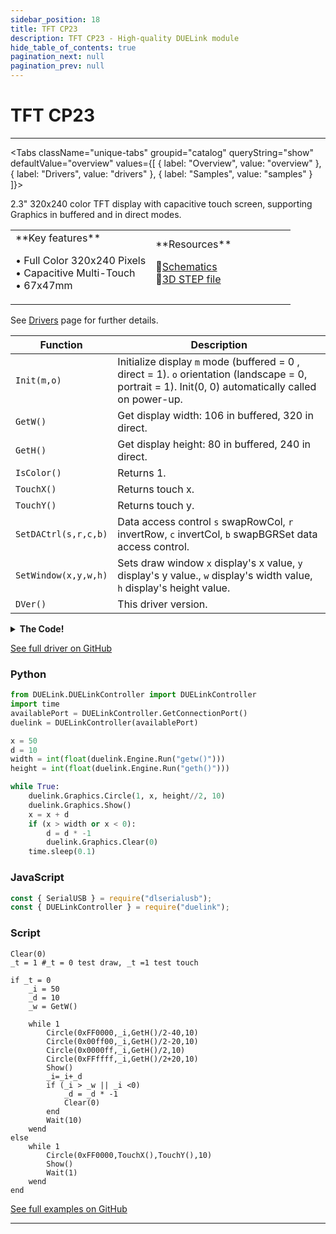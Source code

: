 ```yaml
---
sidebar_position: 18
title: TFT CP23
description: TFT CP23 - High-quality DUELink module
hide_table_of_contents: true
pagination_next: null
pagination_prev: null
---
```



# TFT CP23

<ImageSection 
  product="dtftcp23-b"
  tagline="2.3"
/>

---

<Tabs className="unique-tabs" groupid="catalog" queryString="show" defaultValue="overview"
  values={[
    {
        label: "Overview",
        value: "overview"
    },
    {
        label: "Drivers",
        value: "drivers"
    },
    {
        label: "Samples",
        value: "samples"
    }
]}>

<TabItem value="overview">

2.3" 320x240 color TFT display with capacitive touch screen, supporting Graphics in buffered and in direct modes.

<table><td width='50%'>
**Key features**

• Full Color 320x240 Pixels<br/>
• Capacitive Multi-Touch<br/>
• 67x47mm<br/>

</td><td width='50%'>
**Resources**
 
📄<a href="/sch/gdl-dtftcp23-b.pdf" download>Schematics</a><br/>
🔩<a href="/3d/gdl-dtftcp23-b.step" download>3D STEP file</a><br/>
</td></table>

</TabItem>

<TabItem value="drivers">

See [Drivers](/docs/engine/drivers) page for further details.

| Function | Description |
|----------|-------------|
| `Init(m,o)` | Initialize display `m` mode (buffered = 0 , direct = 1). `o` orientation (landscape = 0, portrait = 1). Init(0, 0) automatically called on power-up. |
| `GetW()` | Get display width: 106 in buffered, 320 in direct. |
| `GetH()` | Get display height: 80 in buffered, 240 in direct. |
| `IsColor()` | Returns 1. |
| `TouchX()` | Returns touch x. |
| `TouchY()` | Returns touch y. |
| `SetDACtrl(s,r,c,b)` | Data access control `s` swapRowCol, `r` invertRow, `c` invertCol, `b` swapBGRSet data access control. |
| `SetWindow(x,y,w,h)` | Sets draw window `x` display's x value, `y` display's y value., `w` display's width value, `h` display's height value. |
| `DVer()` | This driver version. |
<details>
<summary><strong>The Code!</strong></summary>

**TFT CP23 Driver**

```batch
##### TFT CP23 #####

fn DVer()
    return 1.0
fend

Dim b1[2]
_s = 5
_r = 6
_m = 1
_x = 0
_y = 0
_p = 0

fn Init(m, p)
    DWrite(4,1)
    DWrite(7,1)
    SpiCfg(0, 24000)
    _m=m
    _p=p

    if m = 0 # buffered
	    GfxCfg(2, {_s,_r},GetW(),GetH(), 3)
    else # direct
	    GfxCfg(2,{_s,_r},GetW(),GetH(), 0)
    end
    
	LcdCmd(0xc8, [0xFF])
	LcdCmd(0x93, [0xFF])
	LcdCmd(0x36, [0xc8])
	LcdCmd(0x3a, [0x55])
	LcdCmd(0xc0, [0x10,0x10])
	LcdCmd(0xc1, [0x36])
	LcdCmd(0xc5, [0xc3])
	LcdCmd(0xE0, [0x00,0x05,0x08,0x02,0x1a,0x0c,0x42,0x7a,0x54,0x08,0x0d,0x0c,0x23,0x25,0x0f])
	LcdCmd(0xE1, [0x00,0x29,0x2f,0x03,0x0f,0x05,0x42,0x55,0x53,0x06,0x0f,0x0c,0x38,0x3a,0x0f])
	LcdCmd(0x11,[])
	Wait(120)
	LcdCmd(0x36, [0xc8])
	LcdCmd(0x2a, [0x00,0x00,0x01,0x3d])
	LcdCmd(0xE1, [0x00,0x00,0x00,0xef])
    Wait(120)
    
    if (_p = 0)
        SetDACtrl(0,1,1,1)
        SetWindow(0,0,320-1,240-1)
    else
        SetDACtrl(1,1,0,1)
        SetWindow(0,0,240-1,320-1)
    end
    
	LcdCmd(0x29,[])

	i2cCfg(400)
	IStart("TouchIrq", 2, 0, 1)

    Clear(0)
    TextS("DUELink",1,60,90,5,7)
    Show()
fend

fn LcdCmd(c, b1)
    ##SendLcdCmd(c)
    DWrite(_s, 0)#select
    DWrite(_r, 0)#LcdCmd
    SpiWr(c)
    DWrite(_r, 1)#data
    
    for i in Range(0,Len(b1))
        SpiWr(b1[i])
    next
    
    DWrite(_s, 1)#deselect
fend

fn IsColor()
    return 1
fend

fn TouchIrq() 
    Dim b1[1] = [0]
    Dim b2[32]
    
    I2cWr(0x38, b1, 0)
    
    I2cWr(0x38, 0, b2)
    
    for i = 0 to 1
        d = i * 6 + 3
        f = (b2[0 + d] & 0xC0) >> 6
        x = ((b2[0 + d] & 0x0F) << 8) | b2[1 + d]
        y = ((b2[2 + d] & 0x0F) << 8) | b2[3 + d]
        
        if (f <= 2)
            _x = x
            _y = y
        end
    next 
fend

fn TouchX()
    if _m = 0
        _x = _x / 3 #buffered ratio 3x
    end
    
    return GetW() - _x
fend

fn TouchY()
    if _m = 0
        _y = _y / 3 #buffered ratio 3x
    end
    
    return _y
fend

fn GetW() 
    if _m = 0
        if (_p = 1)
            return 80
        else 
            return 106
        end    
    else
        if (_p = 1)
            return 240
        else 
            return 320
        end
    end
fend

fn GetH()
    if _m = 0
        if (_p = 1)
            return 106
        else 
            return 80
        end    
    else
        if (_p = 1)
            return 320
        else 
            return 240
        end
    end
    
fend

fn SetDACtrl(s,r,c,b)
    v = 0
    
    if b = 1
        v = v | (1<<3)
    end
    
    if s = 1
        v = v | (1<<5)
    end
    
    if c = 1
        v = v | (1<<6)
    end
    
    if r = 1
        v = v | (1<<7)
    end
    
    LcdCmd(0x36, [v])
fend

fn SetWindow(x,y,w,h)
    e = x + w
    LcdCmd(0x2A, [x>> 8, x, e >> 8, e])
    
    e = y + h
    LcdCmd(0x2B, [y>> 8, y, e >> 8, e])
    
    LcdCmd(0x2c, [])
fend

Init(1, 0)
Show()

######################### 

```

</details>

[See full driver on GitHub](https://github.com/ghi-electronics/duelink-website/tree/main/static/code/drivers)

</TabItem>

<TabItem value="samples">

### Python

```python
from DUELink.DUELinkController import DUELinkController
import time
availablePort = DUELinkController.GetConnectionPort()
duelink = DUELinkController(availablePort)

x = 50
d = 10
width = int(float(duelink.Engine.Run("getw()")))
height = int(float(duelink.Engine.Run("geth()")))

while True:
    duelink.Graphics.Circle(1, x, height//2, 10)
    duelink.Graphics.Show()
    x = x + d
    if (x > width or x < 0):
        d = d * -1
        duelink.Graphics.Clear(0)
    time.sleep(0.1)
```

### JavaScript

```javascript
const { SerialUSB } = require("dlserialusb");
const { DUELinkController } = require("duelink");
```

### Script

```batch
Clear(0)
_t = 1 #_t = 0 test draw, _t =1 test touch

if _t = 0
    _i = 50
    _d = 10
    _w = GetW()

    while 1
        Circle(0xFF0000,_i,GetH()/2-40,10)
        Circle(0x00ff00,_i,GetH()/2-20,10)
        Circle(0x0000ff,_i,GetH()/2,10)
        Circle(0xFFffff,_i,GetH()/2+20,10)
        Show()
        _i=_i+_d
        if (_i > _w || _i <0)
            _d = _d * -1
            Clear(0)
        end
        Wait(10)
    wend
else
    while 1        
        Circle(0xFF0000,TouchX(),TouchY(),10)
        Show()       
        Wait(1)
    wend
end
```

[See full examples on GitHub](https://github.com/ghi-electronics/duelink-website/tree/main/static/code/samples)

</TabItem>

</Tabs>

---

<OrderSection
    product="DUELink TFT CP23"
    partnumber="GDL-DTFTCP23-B"
    price="$0.00"
/>
